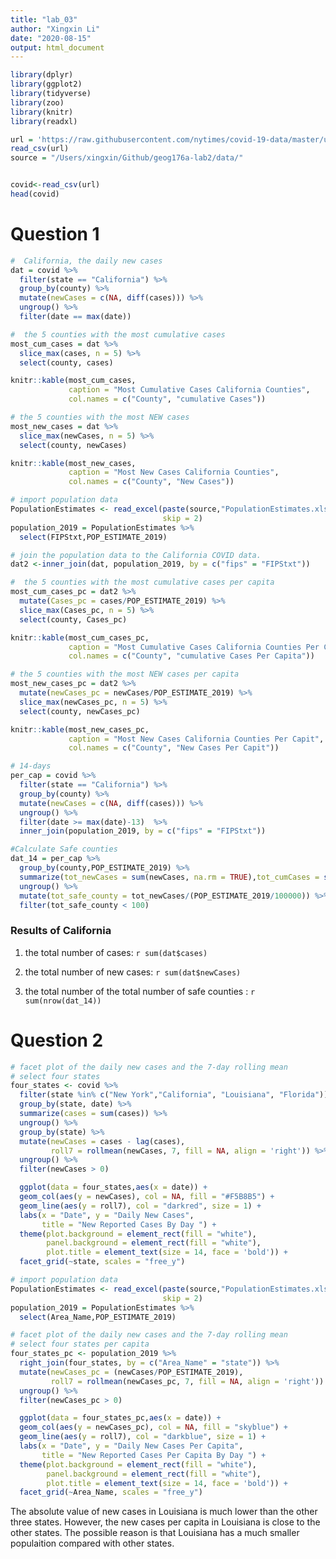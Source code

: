 ```yaml
---
title: "lab_03"
author: "Xingxin Li"
date: "2020-08-15"
output: html_document
---
```


``` r
library(dplyr) 
library(ggplot2)
library(tidyverse)
library(zoo)
library(knitr)
library(readxl)

url = 'https://raw.githubusercontent.com/nytimes/covid-19-data/master/us-counties.csv'
read_csv(url)
source = "/Users/xingxin/Github/geog176a-lab2/data/"


covid<-read_csv(url)
head(covid)
```
# Question 1
``` r
#  California, the daily new cases
dat = covid %>% 
  filter(state == "California") %>% 
  group_by(county) %>% 
  mutate(newCases = c(NA, diff(cases))) %>% 
  ungroup() %>% 
  filter(date == max(date)) 
```

``` r
#  the 5 counties with the most cumulative cases
most_cum_cases = dat %>% 
  slice_max(cases, n = 5) %>% 
  select(county, cases)

knitr::kable(most_cum_cases, 
             caption = "Most Cumulative Cases California Counties",
             col.names = c("County", "cumulative Cases"))

```

``` r
# the 5 counties with the most NEW cases
most_new_cases = dat %>% 
  slice_max(newCases, n = 5) %>% 
  select(county, newCases)

knitr::kable(most_new_cases, 
             caption = "Most New Cases California Counties",
             col.names = c("County", "New Cases"))
```

``` r
# import population data
PopulationEstimates <- read_excel(paste(source,"PopulationEstimates.xls",sep = ""), 
                                  skip = 2)
population_2019 = PopulationEstimates %>% 
  select(FIPStxt,POP_ESTIMATE_2019) 

# join the population data to the California COVID data.  
dat2 <-inner_join(dat, population_2019, by = c("fips" = "FIPStxt"))
```

``` r
#  the 5 counties with the most cumulative cases per capita
most_cum_cases_pc = dat2 %>%
  mutate(Cases_pc = cases/POP_ESTIMATE_2019) %>%
  slice_max(Cases_pc, n = 5) %>% 
  select(county, Cases_pc)

knitr::kable(most_cum_cases_pc, 
             caption = "Most Cumulative Cases California Counties Per Capita",
             col.names = c("County", "cumulative Cases Per Capita"))
```

``` r
# the 5 counties with the most NEW cases per capita
most_new_cases_pc = dat2 %>% 
  mutate(newCases_pc = newCases/POP_ESTIMATE_2019) %>%
  slice_max(newCases_pc, n = 5) %>% 
  select(county, newCases_pc)

knitr::kable(most_new_cases_pc, 
             caption = "Most New Cases California Counties Per Capit",
             col.names = c("County", "New Cases Per Capit"))
```

``` r
# 14-days 
per_cap = covid %>% 
  filter(state == "California") %>% 
  group_by(county) %>% 
  mutate(newCases = c(NA, diff(cases))) %>% 
  ungroup() %>%
  filter(date >= max(date)-13)  %>%
  inner_join(population_2019, by = c("fips" = "FIPStxt"))

#Calculate Safe counties
dat_14 = per_cap %>%
  group_by(county,POP_ESTIMATE_2019) %>%
  summarize(tot_newCases = sum(newCases, na.rm = TRUE),tot_cumCases = sum(cases, na.rm = TRUE)) %>%  
  ungroup() %>%
  mutate(tot_safe_county = tot_newCases/(POP_ESTIMATE_2019/100000)) %>% 
  filter(tot_safe_county < 100)
```

### Results of  California 
(1) the total number of cases:
 `r sum(dat$cases)` 

(2) the total number of new cases:
 `r sum(dat$newCases)` 
 
(3) the total number of the total number of safe counties :
 `r sum(nrow(dat_14))` 

# Question 2
```r
# facet plot of the daily new cases and the 7-day rolling mean
# select four states
four_states <- covid %>%
  filter(state %in% c("New York","California", "Louisiana", "Florida")) %>%
  group_by(state, date) %>%
  summarize(cases = sum(cases)) %>% 
  ungroup() %>% 
  group_by(state) %>% 
  mutate(newCases = cases - lag(cases),
         roll7 = rollmean(newCases, 7, fill = NA, align = 'right')) %>%
  ungroup() %>%
  filter(newCases > 0)

  ggplot(data = four_states,aes(x = date)) +
  geom_col(aes(y = newCases), col = NA, fill = "#F5B8B5") +  
  geom_line(aes(y = roll7), col = "darkred", size = 1) +  
  labs(x = "Date", y = "Daily New Cases",
       title = "New Reported Cases By Day ") +
  theme(plot.background = element_rect(fill = "white"),  
        panel.background = element_rect(fill = "white"),  
        plot.title = element_text(size = 14, face = 'bold')) +  
  facet_grid(~state, scales = "free_y")
```

```r
# import population data
PopulationEstimates <- read_excel(paste(source,"PopulationEstimates.xls",sep = ""), 
                                  skip = 2)
population_2019 = PopulationEstimates %>% 
  select(Area_Name,POP_ESTIMATE_2019) 
```

```r
# facet plot of the daily new cases and the 7-day rolling mean
# select four states per capita
four_states_pc <- population_2019 %>%
  right_join(four_states, by = c("Area_Name" = "state")) %>%
  mutate(newCases_pc = (newCases/POP_ESTIMATE_2019), 
         roll7 = rollmean(newCases_pc, 7, fill = NA, align = 'right')) %>%
  ungroup() %>%
  filter(newCases_pc > 0)

  ggplot(data = four_states_pc,aes(x = date)) +
  geom_col(aes(y = newCases_pc), col = NA, fill = "skyblue") +  
  geom_line(aes(y = roll7), col = "darkblue", size = 1) +  
  labs(x = "Date", y = "Daily New Cases Per Capita",
       title = "New Reported Cases Per Capita By Day ") +
  theme(plot.background = element_rect(fill = "white"),  
        panel.background = element_rect(fill = "white"),  
        plot.title = element_text(size = 14, face = 'bold')) +  
  facet_grid(~Area_Name, scales = "free_y") 
```

The absolute value of new cases in Louisiana is much lower than the other three states. However, the new cases per capita in Louisiana is close to the other states. The possible reason is that Louisiana has a much smaller populaition compared with other states.
